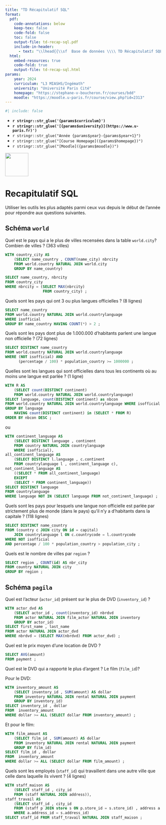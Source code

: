 ```yaml
---
title: "TD Récapitulatif SQL"
format:
  pdf:
    code-annotations: below
    keep-tex: false
    code-fold: false
    toc: false
    output-file: td-recap-sql.pdf
    include-in-header:
      - text: "\\lhead{{\\sf  Base de données \\\\ TD Récapitulatif SQL }}"
  html:
    embed-resources: true
    code-fold: true
    output-file: td-recap-sql.html
params:
    year: 2024 
    curriculum: "L3 MIASHS/Ingémath"
    university: "Université Paris Cité"
    homepage: "https://stephane-v-boucheron.fr/courses/bdd"
    moodle: "https://moodle.u-paris.fr/course/view.php?id=2313"
---
```



```r
#| include: false
```

::: {layout="[80,20]"}

::: {#first-column}


- **`r stringr::str_glue('{params$curriculum}')`**
- **`r stringr::str_glue('[{params$university}](https://www.u-paris.fr)')`**
- `r stringr::str_glue("Année {params$year}-{params$year+1}")`
- `r stringr::str_glue("[Course Homepage]({params$homepage})")`  
- `r stringr::str_glue("[Moodle]({params$moodle})")`

::: 

::: {#second-column}
![](../images/UniversiteParis_monogramme_couleur_RVB.png){align="right" style="size:50px;" width=75}
:::

:::



# Recapitulatif SQL

Utiliser les outils les plus adaptés parmi ceux vus depuis le début de l'année pour répondre aux questions suivantes.

## Schéma `world`

::: {.callout-note title="Question"}

Quel est le pays qui a le plus de villes recensées dans la table `world.city`? Combien de villes ? (363 villes)

:::


::: {.content-visible when-profile="solution"}

::::: {.callout-tip title="Solution"}

```.sql
WITH country_city AS
	(SELECT name_country , COUNT(name_city) nbrcity
	FROM world.country NATURAL JOIN world.city
	GROUP BY name_country)

SELECT name_country, nbrcity
FROM country_city
WHERE nbrcity = (SELECT MAX(nbrcity) 
				 FROM country_city) ;
```

::::: 
:::

::: {.callout-note title="Question"}

Quels sont les pays qui ont $3$ ou plus langues officielles ? (8 lignes)

:::

::: {.content-visible when-profile="solution"}

::::: {.callout-tip title="Solution"}

```.sql
SELECT name_country
FROM world.country NATURAL JOIN world.countrylanguage
WHERE isofficial
GROUP BY name_country HAVING COUNT(*) > 2 ;
```

:::::

:::


::: {.callout-note title="Question"}

Quels sont les pays dont plus de $1.000.000$ d'habitants parlent une langue non officielle ? (72 lignes)

:::

::: {.content-visible when-profile="solution"}

::::: {.callout-tip title="Solution"}

```.sql
SELECT DISTINCT name_country
FROM world.country NATURAL JOIN world.countrylanguage
WHERE (NOT isofficial) AND 
	  (percentage / 100) * population_country >= 1000000 ;
```

:::::

:::


::: {.callout-note title="Question"}

Quelles sont les langues qui sont officielles dans tous les continents où au moins une langue est parlée ? (1 ligne)

:::

::: {.content-visible when-profile="solution"}

::::: {.callout-tip title="Solution"}


```.sql
WITH R AS
	(SELECT count(DISTINCT continent)
	FROM world.country NATURAL JOIN world.countrylanguage)
SELECT language, count(DISTINCT continent) as nbcon
FROM world.country NATURAL JOIN world.countrylanguage WHERE isofficial
GROUP BY language
	HAVING count(DISTINCT continent) in (SELECT * FROM R)
ORDER BY nbcon DESC ;
```

:::::

ou

::::: {.callout-tip title="Solution"}

```.sql
WITH continent_language AS
	(SELECT DISTINCT language , continent
	FROM country NATURAL JOIN countrylanguage
	WHERE isofficial),
all_continent_language AS
	(SELECT DISTINCT l.language , c.continent
	FROM countrylanguage l , continent_language c),
not_continent_language AS
	((SELECT * FROM all_continent_language)
	EXCEPT
	(SELECT * FROM continent_language))
SELECT DISTINCT language
FROM countrylanguage
WHERE language NOT IN (SELECT language FROM not_continent_language) ;
```

:::::

:::


::: {.callout-note title="Question"} 

Quels sont les pays pour lesquels une langue non officielle est parlée par strictement plus de monde (dans le pays) qu'il n'y a d'habitants dans la capitale ? (118 lignes)

:::

::: {.content-visible when-profile="solution"}

::::: {.callout-tip title="Solution"}

```.sql
SELECT DISTINCT name_country
FROM (country c JOIN city ON id = capital)
	JOIN countrylanguage l ON c.countrycode = l.countrycode
WHERE NOT isofficial
AND percentage / 100 * population_country > population_city ;
```

:::::

:::

::: {.callout-note title="Question"}

Quels est le nombre de villes par ` region` ?

:::


::: {.content-visible when-profile="solution"}

::::: {.callout-tip title="Solution"}

```.sql
SELECT region , COUNT(id) AS nbr_city
FROM country NATURAL JOIN city
GROUP BY region ;
```

:::::

:::



## Schéma `pagila`




::: {.callout-note title="Question"}

Quel est l'acteur (`actor_id`) présent sur le plus de DVD (`inventory_id`) ?

:::

::: {.content-visible when-profile="solution"}

::::: {.callout-tip title="Solution"}

```.sql
WITH actor_dvd AS
	(SELECT actor_id , count(inventory_id) nbrdvd
	FROM actor NATURAL JOIN film_actor NATURAL JOIN inventory
	GROUP BY actor_id)
SELECT first_name , last_name
FROM actor NATURAL JOIN actor_dvd
WHERE nbrdvd = (SELECT MAX(nbrdvd) FROM actor_dvd) ;
```

:::::

:::


::: {.callout-note title="Question"}

Quel est le prix moyen d'une location de DVD ?

:::

::: {.content-visible when-profile="solution"}

::::: {.callout-tip title="Solution"}

```.sql
SELECT AVG(amount) 
FROM payment ;
```

:::::

:::

::: {.callout-note title="Question"}

Quel est le DVD qui a rapporté le plus d'argent ? Le film  (`film_id`)?

:::

::: {.content-visible when-profile="solution"}

::::: {.callout-tip title="Solution"}

Pour le DVD:

```.sql
WITH inventory_amount AS
	(SELECT inventory_id , SUM(amount) AS dollar
	FROM inventory NATURAL JOIN rental NATURAL JOIN payment
	GROUP BY inventory_id)
SELECT inventory_id , dollar
FROM  inventory_amount
WHERE dollar >= ALL (SELECT dollar FROM inventory_amount) ;
```

:::::


::::: {.callout-tip title="Solution"}

Et pour le film:


```.sql
WITH film_amount AS
	(SELECT film_id , SUM(amount) AS dollar
	FROM inventory NATURAL JOIN rental NATURAL JOIN payment
	GROUP BY film_id)
SELECT film_id , dollar
FROM  inventory_amount
WHERE dollar >= ALL (SELECT dollar FROM film_amount) ;
```

:::::

:::


::: {.callout-note title="Question"}

Quels sont les employés (`staff_id`) qui travaillent dans une autre ville que celle dans laquelle ils vivent ? (4 lignes)

:::

::: {.content-visible when-profile="solution"}

::::: {.callout-tip title="Solution"}

```.sql
WITH staff_maison AS
	(SELECT staff_id , city_id
	FROM (staff NATURAL JOIN address)),
staff_travail AS
	(SELECT staff_id , city_id
	FROM (staff p JOIN store s ON p.store_id = s.store_id) , address a
	WHERE a.address_id = s.address_id)
SELECT staff_id FROM staff_travail NATURAL JOIN staff_maison ;
```

:::::

:::
